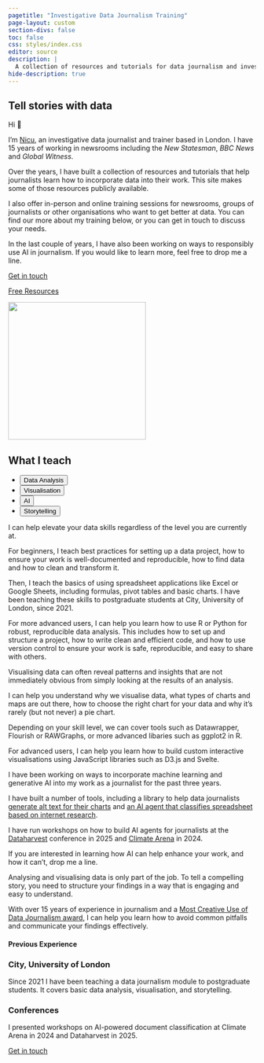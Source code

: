 ```yaml
---
pagetitle: "Investigative Data Journalism Training"
page-layout: custom
section-divs: false
toc: false
css: styles/index.css
editor: source
description: | 
  A collection of resources and tutorials for data journalism and investigative reporting.
hide-description: true
---
```



<!-- TODO -->
<!-- Add pages on newsletters, podcasts, books -->



::: {.hero-banner}


::: {.content-block .py-4}

::: {.hero-text}
# Tell stories with data

Hi [👋]{.wave}

I'm [Nicu](https://nicu.md), an investigative data journalist and trainer based in London. I have 15 years of working in newsrooms including the <em>New Statesman</em>, <em>BBC News</em> and <em>Global Witness</em>.

Over the years, I have built a collection of resources and tutorials that help journalists learn how to incorporate data into their work. This site makes some of those resources publicly available.

I also offer in-person and online training sessions for newsrooms, groups of journalists or other organisations who want to get better at data. You can find our more about my training below, or you can get in touch to discuss your needs.

In the last couple of years, I have also been working on ways to responsibly use AI in journalism. If you would like to learn more, feel free to drop me a line.

::: {.grid .gap-3 .pb-3 .pt-4}
::: {.g-col-12 .g-col-sm-4}
[Get in touch](mailto:training@nicu.md?subject=Data Training){.btn-action-primary .btn-action .btn .btn-lg .w-100 role="button"}
:::
::: {.g-col-12 .g-col-sm-4 .mb-2}
[Free Resources](/sources/index.qmd){#btn-guide .btn-action .btn-secondary .btn .btn-lg .w-100 role="button"}
::: 
::: 
:::

::: {.hero-headshot}

```{=html}
<img src="https://nicu.md/media/profile-square.jpg" class="about-image rounded" style="width: 20em;">
```

:::

:::



:::


::: {.what-teach .alt-background}
::: {.content-block .mt-2 .pt-4 .pb-2}

::: {.what-teach-banner}
::: {.grid .gap-1}
::: {.g-col-lg-4 .g-col-12}
# What I teach
::: 
::: {.g-col-lg-8 .g-col-12}
<ul class="nav nav-pills d-flex flex-wrap" id="what-teach-tab" role="tablist">
  <li class="nav-item" role="presentation">
    <button class="nav-link active" id="dataanalysis-tab" data-bs-toggle="tab" data-bs-target="#dataanalysis" type="button" role="tab" aria-controls="dataanalysis" aria-selected="true">Data Analysis</button>
  </li>
  <li class="nav-item" role="presentation">
    <button class="nav-link" id="dataviz-tab" data-bs-toggle="tab" data-bs-target="#dataviz" type="button" role="tab" aria-controls="dataviz" aria-selected="false">Visualisation</button>
  </li>
  <li class="nav-item" role="presentation">
    <button class="nav-link" id="genai-tab" data-bs-toggle="tab" data-bs-target="#genai" type="button" role="tab" aria-controls="genai" aria-selected="false">AI</button>
  </li>
  <li class="nav-item" role="presentation">
    <button class="nav-link" id="storytelling-tab" data-bs-toggle="tab" data-bs-target="#storytelling" type="button" role="tab" aria-controls="storytelling" aria-selected="false">Storytelling</button>
  </li>
</ul>
:::
:::
:::

<div class="tab-content mt-2" id="what-teach-tabcontent">

<div class="tab-pane fade  show active" id="dataanalysis" role="tabpanel" aria-labelledby="dataanalysis-tab">
::: {.grid .gap-3}
::: {.g-col-md-11 .g-col-12 .mb-0}
I can help elevate your data skills regardless of the level you are currently at.

For beginners, I teach best practices for setting up a data project, how to ensure your work is well-documented and reproducible, how to find data and how to clean and transform it.

Then, I teach the basics of using spreadsheet applications like Excel or Google Sheets, including formulas, pivot tables and basic charts. I have been teaching these skills to postgraduate students at City, University of London, since 2021.

For more advanced users, I can help you learn how to use R or Python for robust, reproducible data analysis. This includes how to set up and structure a project, how to write clean and efficient code, and how to use version control to ensure your work is safe, reproducible, and easy to share with others.
:::
:::

</div>

<div class="tab-pane fade" id="dataviz" role="tabpanel" aria-labelledby="dataviz-tab">
::: {.grid}
::: {.g-col-md-11 .g-col-12}
Visualising data can often reveal patterns and insights that are not immediately obvious from simply looking at the results of an analysis.

I can help you understand why we visualise data, what types of charts and maps are out there, how to choose the right chart for your data and why it's rarely (but not never) a pie chart.

Depending on your skill level, we can cover tools such as Datawrapper, Flourish or RAWGraphs, or more advanced libaries such as ggplot2 in R.

For advanced users, I can help you learn how to build custom interactive visualisations using JavaScript libraries such as D3.js and Svelte.

:::
:::

</div>

<div class="tab-pane fade" id="genai" role="tabpanel" aria-labelledby="genai-tab">
::: {.grid}
::: {.g-col-md-11 .g-col-12}
I have been working on ways to incorporate machine learning and generative AI into my work as a journalist for the past three years.

I have built a number of tools, including a library to help data journalists [generate alt text for their charts](https://github.com/nicucalcea/Ra11y?tab=readme-ov-file#auto-generating-alt-text) and [an AI agent that classifies spreadsheet based on internet research](https://github.com/Global-Witness/augmenta/).

I have run workshops on how to build AI agents for journalists at the [Dataharvest](https://dataharvest25.sched.com/event/1zv3D/how-llms-can-classify-thousands-of-records-in-minutes) conference in 2025 and [Climate Arena](https://climatearena2024.sched.com/event/1c4Mq/finding-a-needle-in-a-haystack-how-ai-can-help-you-identify-fossil-fuel-lobbyists) in 2024.

If you are interested in learning how AI can help enhance your work, and how it can't, drop me a line.
:::
:::

</div>

<div class="tab-pane fade" id="storytelling" role="tabpanel" aria-labelledby="storytelling-tab">
::: {.grid}
::: {.g-col-md-11 .g-col-12}
Analysing and visualising data is only part of the job. To tell a compelling story, you need to structure your findings in a way that is engaging and easy to understand.

With over 15 years of experience in journalism and a [Most Creative Use of Data Journalism award](https://www.inpublishing.co.uk/articles/newsawards-2021-winners-announced-19107#:~:text=most%20creative%20use%20of%20data%20journalism%2C%20a%20new%20category%20for%202021%2C%20was%20won%20by%20the%20new%20statesman%20media%20group), I can help you learn how to avoid common pitfalls and communicate your findings effectively.
:::
:::

</div>

</div>



::: {.grid}


:::
:::
:::


::: {.content-block .py-4}

#### Previous Experience

::: {.experiences}

::: {.experience}
### City, University of London
Since 2021 I have been teaching a data journalism module to postgraduate students. It covers basic data analysis, visualisation, and storytelling.
:::

::: {.experience}
### Conferences
I presented workshops on AI-powered document classification at Climate Arena in 2024 and Dataharvest in 2025.
:::

:::
:::


::: {.get-in-touch .alt-background}
::: {.content-block .py-5 .grid}
::: {.g-start-4 .g-col-6 .g-start-md-5 .g-col-md-3 .pt-1}
[Get in touch](mailto:training@nicu.md?subject=Data Training){.btn-action-primary  .btn-action .btn .btn-lg .w-100 role="button"}

:::
:::
:::